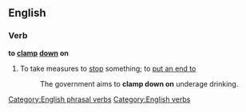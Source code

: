 ==English==

===Verb===
'''to [[clamp]] [[down]] on''' {{transitive}}

# To take measures to [[stop]] something; to [[put an end to]]
#:The government aims to '''clamp down on''' underage drinking.

[[Category:English phrasal verbs]]
[[Category:English verbs]]